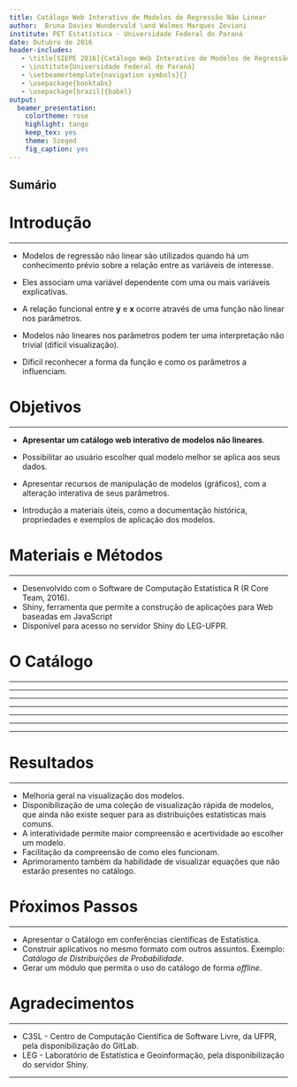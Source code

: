 ```yaml
---
title: Catálogo Web Interativo de Modelos de Regressão Não Linear 
author:  Bruna Davies Wundervald \and Walmes Marques Zeviani
institute: PET Estatística - Universidade Federal do Paraná
date: Outubro de 2016
header-includes:
   - \title[SIEPE 2016]{Catálogo Web Interativo de Modelos de Regressão Não Linear} 
   - \institute{Universidade Federal do Paraná}
   - \setbeamertemplate{navigation symbols}{}
   - \usepackage{booktabs}
   - \usepackage[brazil]{babel}
output: 
  beamer_presentation:
    colortheme: rose
    highlight: tango
    keep_tex: yes
    theme: Szeged
    fig_caption: yes
---
```


## Sumário

\tableofcontents

# Introdução

***

* Modelos de regressão não linear são utilizados quando 
há um conhecimento prévio sobre a relação entre as variáveis de interesse.

* Eles associam uma variável dependente com uma ou mais variáveis explicativas.

* A relação funcional entre **y** e **x** ocorre através de uma função não linear nos parâmetros.

* Modelos não lineares nos parâmetros podem ter uma interpretação não trivial
(difícil visualização). 
 
* Díficil reconhecer a forma da função e como os parâmetros a influenciam.

# Objetivos

***

* **Apresentar um catálogo web interativo de modelos não lineares**. 

* Possibilitar ao usuário escolher qual modelo melhor se aplica aos seus dados. 

* Apresentar recursos de manipulação de modelos (gráficos), com a 
alteração interativa de seus parâmetros. 

* Introdução a materiais úteis, como a documentação histórica, propriedades
e exemplos de aplicação dos modelos. 

# Materiais e Métodos

***
* Desenvolvido com o Software de Computação Estatística R (R Core Team, 2016).
* Shiny, ferramenta que permite a construção de aplicações para Web 
baseadas em JavaScript
* Disponível para acesso no servidor Shiny do LEG-UFPR.


# O Catálogo

***

\includegraphics[width=\textwidth,height=1\textheight]{/home/bruna/GIT/pesqInd/prints/11.png}

***

\includegraphics[height = .585cm]{/home/bruna/GIT/pesqInd/prints/2.png}
 
\includegraphics[width = 4cm]{/home/bruna/GIT/pesqInd/prints/3.png}

\includegraphics[width=\textwidth,height=0.5\textheight]{/home/bruna/GIT/pesqInd/prints/4.png}

***

\vspace{-.3cm}
\begin{columns}
 \begin{column}{.5\textwidth}

  \begin{center}
   \includegraphics*[height = 7.5cm]{/home/bruna/GIT/pesqInd/prints/1.png}
  \end{center}

 \end{column}
 \begin{column}{.5\textwidth}

  \begin{center}
   \includegraphics*[height = 7.5cm]{/home/bruna/GIT/pesqInd/prints/5.png}
  \end{center}

 \end{column}
\end{columns}

***

\begin{columns}
 \begin{column}{.3\textwidth}

  \begin{center}
   \includegraphics*[height = 4.5cm]{/home/bruna/GIT/pesqInd/prints/6.png}
  \end{center}

 \end{column}
 \begin{column}{.7\textwidth}

  \begin{center}
   \includegraphics*[height = 6cm]{/home/bruna/GIT/pesqInd/prints/7.png}
  \end{center}

 \end{column}
\end{columns}

***

\begin{center}
 \includegraphics*[width = 11.25cm, height = 5.2cm]{/home/bruna/GIT/pesqInd/prints/8.png}
\end{center}

***

\vspace{-.15cm}
\begin{center}
 \includegraphics*[width = 11.25cm, height = 6.5cm]{/home/bruna/GIT/pesqInd/prints/9.png}
\end{center}

***

\vspace{-.25cm}
\begin{center}
 \includegraphics*[height = 7cm]{/home/bruna/GIT/pesqInd/prints/12.png}
\end{center}

# Resultados

***

* Melhoria geral na visualização dos modelos.
* Disponibilização de uma coleção de visualização rápida de modelos, que
ainda não existe sequer para as distribuições estatísticas mais comuns.
* A interatividade permite maior compreensão e acertividade ao 
escolher um modelo.
* Facilitação da compreensão de como eles funcionam. 
* Aprimoramento também da habilidade de visualizar equações que não
estarão presentes no catálogo.


# Pŕoximos Passos

***

* Apresentar o Catálogo em conferências científicas de Estatística. 
* Construir aplicativos no mesmo formato com outros assuntos. Exemplo:
*Catálogo de Distribuições de Probabilidade*.
* Gerar um módulo que permita o uso do catálogo de forma *offline*.

# Agradecimentos


***

* C3SL - Centro de Computação Científica de Software Livre, da UFPR, 
pela disponibilização do GitLab. 
* LEG - Laboratório de Estatística e Geoinformação, pela disponibilização
do servidor Shiny. 

***
\begin{center}

\Huge Obrigada pela atenção!

\vspace{0.5cm}
\includegraphics[width=.35\textwidth,height=.35\textheight]{/home/bruna/GIT/pesqInd/Pres/Prints/logo.png}

\end{center}



